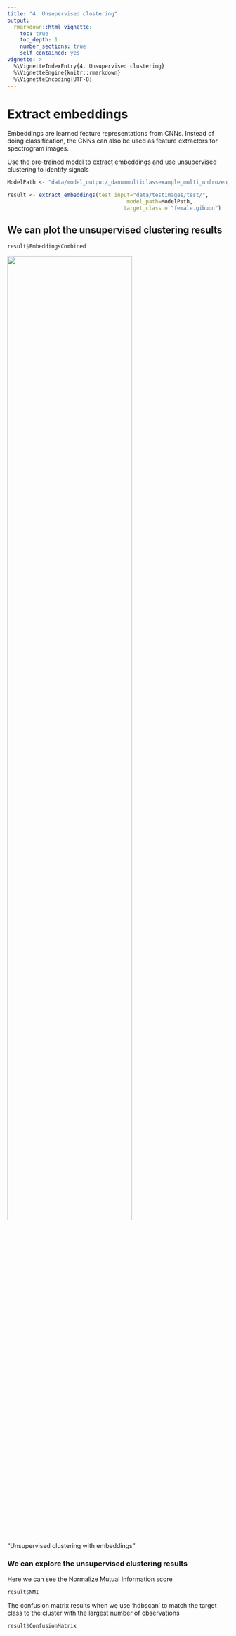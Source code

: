 ```yaml
---
title: "4. Unsupervised clustering"
output:
  rmarkdown::html_vignette:
    toc: true
    toc_depth: 1
    number_sections: true
    self_contained: yes
vignette: >
  %\VignetteIndexEntry{4. Unsupervised clustering}
  %\VignetteEngine{knitr::rmarkdown}
  %\VignetteEncoding{UTF-8}
---
```


# Extract embeddings
Embeddings are learned feature representations from CNNs. Instead of doing classification, the CNNs can also be used as feature extractors for spectrogram images. 

Use the pre-trained model to extract embeddings and use unsupervised clustering to identify signals

```r

ModelPath <- "data/model_output/_danummulticlassexample_multi_unfrozen_TRUE_/_danummulticlassexample_1_alexnet_model.pt"

result <- extract_embeddings(test_input="data/testimages/test/",
                                      model_path=ModelPath,
                                     target_class = "female.gibbon")
```

## We can plot the unsupervised clustering results

```r
result$EmbeddingsCombined
```

 <img src="unsupervisedclustering.png" align="center" width = "75%" height="75%"/>
  <figcaption>"Unsupervised clustering with embeddings"<figcaption>


### We can explore the unsupervised clustering results

Here we can see the Normalize Mutual Information score

```r
result$NMI
```

The confusion matrix results when we use 'hdbscan' to match the target class to the cluster with the largest number of observations

```r
result$ConfusionMatrix
```

